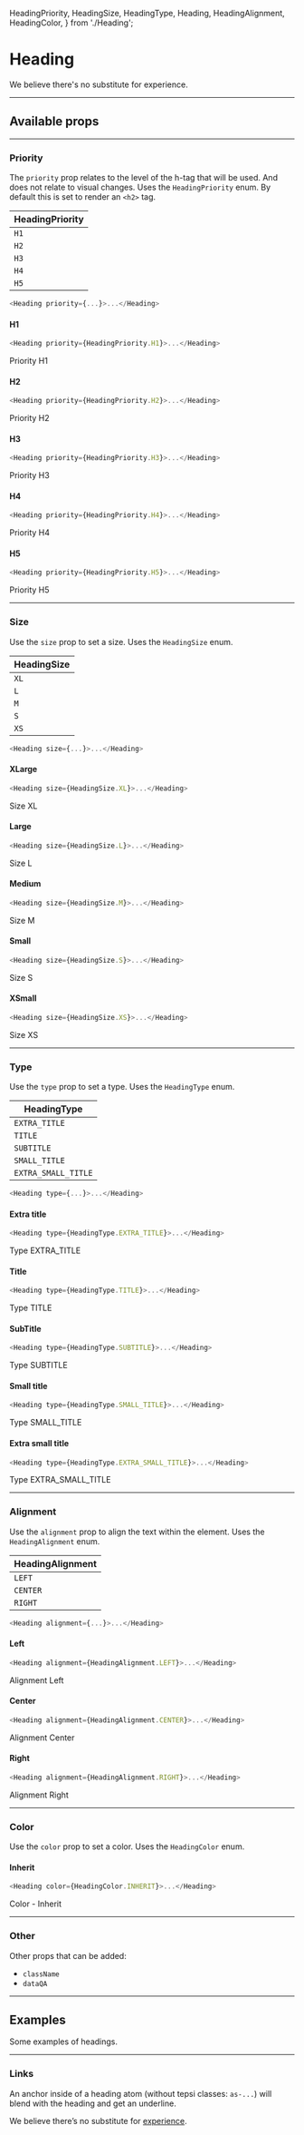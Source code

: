   HeadingPriority,
  HeadingSize,
  HeadingType,
  Heading,
  HeadingAlignment,
  HeadingColor,
} from './Heading';

<Meta
  title="Design system/Patterns/Atoms/Heading"
  component={Heading}
/>

# Heading

<Canvas>
  <Story name="Default">
    <Heading>We believe there's no substitute for experience.</Heading>
  </Story>
</Canvas>

---

## Available props
<ArgsTable of={Heading} />

---

### Priority

The `priority` prop relates to the level of the h-tag that will be used. And does not relate to visual changes.
Uses the `HeadingPriority` enum.
By default this is set to render an `<h2>` tag.

| HeadingPriority |
|-----------------|
| `H1`            |
| `H2`            |
| `H3`            |
| `H4`            |
| `H5`            |

```javascript
<Heading priority={...}>...</Heading>
```

#### H1

```javascript
<Heading priority={HeadingPriority.H1}>...</Heading>
```

<Canvas>
  <Story name="Priority - 1">
    <Heading priority={HeadingPriority.H1}>Priority H1</Heading>
  </Story>
</Canvas>

#### H2

```javascript
<Heading priority={HeadingPriority.H2}>...</Heading>
```

<Canvas>
  <Story name="Priority - 2">
    <Heading priority={HeadingPriority.H2}>Priority H2</Heading>
  </Story>
</Canvas>

#### H3

```javascript
<Heading priority={HeadingPriority.H3}>...</Heading>
```

<Canvas>
  <Story name="Priority - 3">
    <Heading priority={HeadingPriority.H3}>Priority H3</Heading>
  </Story>
</Canvas>

#### H4

```javascript
<Heading priority={HeadingPriority.H4}>...</Heading>
```

<Canvas>
  <Story name="Priority - 4">
    <Heading priority={HeadingPriority.H4}>Priority H4</Heading>
  </Story>
</Canvas>

#### H5

```javascript
<Heading priority={HeadingPriority.H5}>...</Heading>
```

<Canvas>
  <Story name="Priority - 5">
    <Heading priority={HeadingPriority.H5}>Priority H5</Heading>
  </Story>
</Canvas>

---

### Size

Use the `size` prop to set a size. Uses the `HeadingSize` enum.

| HeadingSize |
|-------------|
| `XL`        |
| `L`         |
| `M`         |
| `S`         |
| `XS`        |

```javascript
<Heading size={...}>...</Heading>
```

#### XLarge

```javascript
<Heading size={HeadingSize.XL}>...</Heading>
```

<Canvas>
  <Story name="Size - XL">
    <Heading size={HeadingSize.XL}>Size XL</Heading>
  </Story>
</Canvas>

#### Large

```javascript
<Heading size={HeadingSize.L}>...</Heading>
```

<Canvas>
  <Story name="Size - L">
    <Heading size={HeadingSize.L}>Size L</Heading>
  </Story>
</Canvas>

#### Medium

```javascript
<Heading size={HeadingSize.M}>...</Heading>
```

<Canvas>
  <Story name="Size - M">
    <Heading size={HeadingSize.M}>Size M</Heading>
  </Story>
</Canvas>

#### Small

```javascript
<Heading size={HeadingSize.S}>...</Heading>
```

<Canvas>
  <Story name="Size - S">
    <Heading size={HeadingSize.S}>Size S</Heading>
  </Story>
</Canvas>

#### XSmall

```javascript
<Heading size={HeadingSize.XS}>...</Heading>
```

<Canvas>
  <Story name="Size - XS">
    <Heading size={HeadingSize.XS}>Size XS</Heading>
  </Story>
</Canvas>

---

### Type

Use the `type` prop to set a type. Uses the `HeadingType` enum.

| HeadingType         |
|---------------------|
| `EXTRA_TITLE`       |
| `TITLE`             |
| `SUBTITLE`          |
| `SMALL_TITLE`       |
| `EXTRA_SMALL_TITLE` |

```javascript
<Heading type={...}>...</Heading>
```

#### Extra title

```javascript
<Heading type={HeadingType.EXTRA_TITLE}>...</Heading>
```

<Canvas>
  <Story name="Type - extra title">
    <Heading type={HeadingType.EXTRA_TITLE}>Type EXTRA_TITLE</Heading>
  </Story>
</Canvas>


#### Title

```javascript
<Heading type={HeadingType.TITLE}>...</Heading>
```

<Canvas>
  <Story name="Type - title">
    <Heading type={HeadingType.TITLE}>Type TITLE</Heading>
  </Story>
</Canvas>

#### SubTitle

```javascript
<Heading type={HeadingType.SUBTITLE}>...</Heading>
```

<Canvas>
  <Story name="Type - subtitle">
    <Heading type={HeadingType.SUBTITLE}>Type SUBTITLE</Heading>
  </Story>
</Canvas>

#### Small title

```javascript
<Heading type={HeadingType.SMALL_TITLE}>...</Heading>
```

<Canvas>
  <Story name="Type - small title">
    <Heading type={HeadingType.SMALL_TITLE}>Type SMALL_TITLE</Heading>
  </Story>
</Canvas>

#### Extra small title

```javascript
<Heading type={HeadingType.EXTRA_SMALL_TITLE}>...</Heading>
```

<Canvas>
  <Story name="Type - extra small title">
    <Heading type={HeadingType.EXTRA_SMALL_TITLE}>Type EXTRA_SMALL_TITLE</Heading>
  </Story>
</Canvas>

---

### Alignment

Use the `alignment` prop to align the text within the element. Uses the `HeadingAlignment` enum.

| HeadingAlignment |
|------------------|
| `LEFT`           |
| `CENTER`         |
| `RIGHT`          |

```javascript
<Heading alignment={...}>...</Heading>
```

#### Left

```javascript
<Heading alignment={HeadingAlignment.LEFT}>...</Heading>
```

<Canvas>
  <Story name="Alignment - Left">
    <Heading alignment={HeadingAlignment.LEFT}>Alignment Left</Heading>
  </Story>
</Canvas>

#### Center

```javascript
<Heading alignment={HeadingAlignment.CENTER}>...</Heading>
```

<Canvas>
  <Story name="Alignment - Center">
    <Heading alignment={HeadingAlignment.CENTER}>Alignment Center</Heading>
  </Story>
</Canvas>

#### Right

```javascript
<Heading alignment={HeadingAlignment.RIGHT}>...</Heading>
```

<Canvas>
  <Story name="Alignment - Right">
    <Heading alignment={HeadingAlignment.RIGHT}>Alignment Right</Heading>
  </Story>
</Canvas>

---

### Color

Use the `color` prop to set a color. Uses the `HeadingColor` enum.

#### Inherit

```javascript
<Heading color={HeadingColor.INHERIT}>...</Heading>
```

<Canvas>
  <Story name="Color - inherit">
    <span style={{color: 'purple'}}>
      <Heading color={HeadingColor.INHERIT}>Color - Inherit</Heading>
    </span>
  </Story>
</Canvas>

---

### Other

Other props that can be added:
- `className`
- `dataQA`

---

## Examples

Some examples of headings.

---

### Links

An anchor inside of a heading atom (without tepsi classes: `as-...`) will blend with the heading and get an underline.

<Canvas>
  <Story name="Contains link">
    <Heading>
      We believe there’s no substitute for <a href="#">experience</a>.
    </Heading>
  </Story>
</Canvas>

